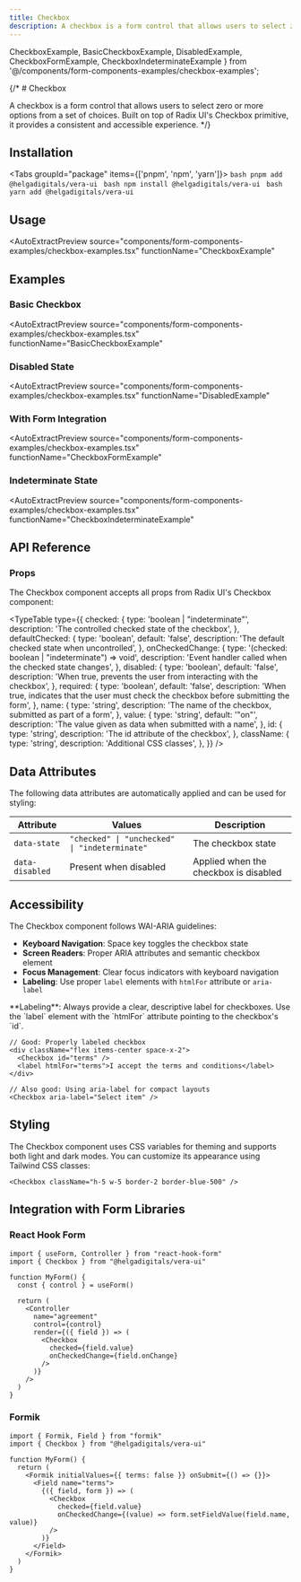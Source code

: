```yaml
---
title: Checkbox
description: A checkbox is a form control that allows users to select zero or more options from a set of choices. Built on top of Radix UI's Checkbox primitive, it provides a consistent and accessible experience.
---
```


  CheckboxExample,
  BasicCheckboxExample,
  DisabledExample,
  CheckboxFormExample,
  CheckboxIndeterminateExample
} from '@/components/form-components-examples/checkbox-examples';

{/* # Checkbox

A checkbox is a form control that allows users to select zero or more options from a set of choices. Built on top of Radix UI's Checkbox primitive, it provides a consistent and accessible experience. */}

## Installation

<Tabs groupId="package" items={['pnpm', 'npm', 'yarn']}>
    <Tab value="pnpm" >
      ```bash
      pnpm add @helgadigitals/vera-ui
      ```
    </Tab>
    <Tab value="npm" >
      ```bash
      npm install @helgadigitals/vera-ui
      ```
    </Tab>
    <Tab value="yarn" >
      ```bash
      yarn add @helgadigitals/vera-ui
      ```
    </Tab>
</Tabs>

## Usage

<AutoExtractPreview 
  source="components/form-components-examples/checkbox-examples.tsx" 
  functionName="CheckboxExample"
>
  <CheckboxExample/>
</AutoExtractPreview>

## Examples

### Basic Checkbox

<AutoExtractPreview 
  source="components/form-components-examples/checkbox-examples.tsx" 
  functionName="BasicCheckboxExample"
>
  <BasicCheckboxExample/>
</AutoExtractPreview>

### Disabled State

<AutoExtractPreview 
  source="components/form-components-examples/checkbox-examples.tsx" 
  functionName="DisabledExample"
>
  <DisabledExample/>
</AutoExtractPreview>

### With Form Integration

<AutoExtractPreview 
  source="components/form-components-examples/checkbox-examples.tsx" 
  functionName="CheckboxFormExample"
>
  <CheckboxFormExample/>
</AutoExtractPreview>

### Indeterminate State

<AutoExtractPreview 
  source="components/form-components-examples/checkbox-examples.tsx" 
  functionName="CheckboxIndeterminateExample"
>
  <CheckboxIndeterminateExample/>
</AutoExtractPreview>

## API Reference

### Props

The Checkbox component accepts all props from Radix UI's Checkbox component:

<TypeTable
  type={{
    checked: {
      type: 'boolean | "indeterminate"',
      description: 'The controlled checked state of the checkbox',
    },
    defaultChecked: {
      type: 'boolean',
      default: 'false',
      description: 'The default checked state when uncontrolled',
    },
    onCheckedChange: {
      type: '(checked: boolean | "indeterminate") => void',
      description: 'Event handler called when the checked state changes',
    },
    disabled: {
      type: 'boolean',
      default: 'false',
      description: 'When true, prevents the user from interacting with the checkbox',
    },
    required: {
      type: 'boolean',
      default: 'false',
      description: 'When true, indicates that the user must check the checkbox before submitting the form',
    },
    name: {
      type: 'string',
      description: 'The name of the checkbox, submitted as part of a form',
    },
    value: {
      type: 'string',
      default: '"on"',
      description: 'The value given as data when submitted with a name',
    },
    id: {
      type: 'string',
      description: 'The id attribute of the checkbox',
    },
    className: {
      type: 'string',
      description: 'Additional CSS classes',
    },
  }}
/>

## Data Attributes

The following data attributes are automatically applied and can be used for styling:

| Attribute | Values | Description |
|-----------|--------|-------------|
| `data-state` | `"checked" \| "unchecked" \| "indeterminate"` | The checkbox state |
| `data-disabled` | Present when disabled | Applied when the checkbox is disabled |

## Accessibility

The Checkbox component follows WAI-ARIA guidelines:

- **Keyboard Navigation**: Space key toggles the checkbox state
- **Screen Readers**: Proper ARIA attributes and semantic checkbox element
- **Focus Management**: Clear focus indicators with keyboard navigation
- **Labeling**: Use proper `label` elements with `htmlFor` attribute or `aria-label`

<Callout type="info">
  **Labeling**: Always provide a clear, descriptive label for checkboxes. Use the `label` element with the `htmlFor` attribute pointing to the checkbox's `id`.
</Callout>

```tsx
// Good: Properly labeled checkbox
<div className="flex items-center space-x-2">
  <Checkbox id="terms" />
  <label htmlFor="terms">I accept the terms and conditions</label>
</div>

// Also good: Using aria-label for compact layouts
<Checkbox aria-label="Select item" />
```

## Styling

The Checkbox component uses CSS variables for theming and supports both light and dark modes. You can customize its appearance using Tailwind CSS classes:

```tsx
<Checkbox className="h-5 w-5 border-2 border-blue-500" />
```

## Integration with Form Libraries

### React Hook Form

```tsx
import { useForm, Controller } from "react-hook-form"
import { Checkbox } from "@helgadigitals/vera-ui"

function MyForm() {
  const { control } = useForm()

  return (
    <Controller
      name="agreement"
      control={control}
      render={({ field }) => (
        <Checkbox
          checked={field.value}
          onCheckedChange={field.onChange}
        />
      )}
    />
  )
}
```

### Formik

```tsx
import { Formik, Field } from "formik"
import { Checkbox } from "@helgadigitals/vera-ui"

function MyForm() {
  return (
    <Formik initialValues={{ terms: false }} onSubmit={() => {}}>
      <Field name="terms">
        {({ field, form }) => (
          <Checkbox
            checked={field.value}
            onCheckedChange={(value) => form.setFieldValue(field.name, value)}
          />
        )}
      </Field>
    </Formik>
  )
}
```